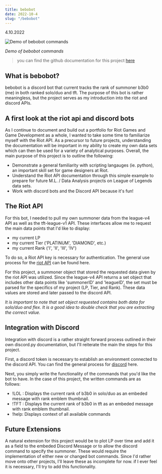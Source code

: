 ```yaml
---
title: bebobot
date: 2022-10-4
slug: "/bebobot"
---
```

4.10.2022

![Demo of bebobot commands](./bebobot_demo.png)

_Demo of bebobot commands_

> you can find the github documentation for this project [here](https://github.com/b-fang/bebobot)

## What is bebobot?

bebobot is a discord bot that current tracks the rank of summoner b3b0 (me) in both ranked solo/duo and tft. The purpose of this bot is rather meaningless,
but the project serves as my introduction into the riot and discord APIs.

## A first look at the riot api and discord bots

As I continue to document and build out a portfolio for Riot Games and Game Development as a whole, I wanted to take some time to familiarize myself with the
Riot API. As a precursor to future projects, understanding the documentation will be important in my ability to create my own data sets which can then be used for a
variety of analytical purposes. Overall, the main purpose of this project is to outline the following:
 - Demonstrate a general familiarity with scripting langauges (ie. python), an important skill set for game designers at Riot.
 - Understand the Riot API documentation through this simple example to prepare for future M.L. / Data Analysis projects on League of Legends data sets. 
 - Work with discord bots and the Discord API because it's fun!

## The Riot API

For this bot, I needed to pull my own summoner data from the league-v4 API as well as the tft-league-v1 API. These interfaces allow me to request the main data points that I'd like to display:
 - my current LP
 - my current Tier ('PLATINUM', 'DIAMOND', etc.)
 - my current Rank ('I', 'II', 'III', 'IV')

To do so, a Riot API key is necessary for authentication. The general use process for the [riot API](https://developer.riotgames.com/docs/portal#_getting-started) can be found here.

For this project, a summoner object that stored the requested data given by the riot API was utilized. Since the league-v4 API returns a set object that includes other
data points like 'summonerID' and 'leagueID', the set must be parsed for the specifics of my project (LP, Tier, and Rank). These data values are stored and later passed to the discord API.

_It is important to note that set object requested contains both data for solo/duo and flex. It is a good idea to double check that you are extracting the correct value._

## Integration with Discord

Integration with discord is a rather straight forward process outlined in their own discord.py documentation, but I'll reiterate the main the steps for this project.

First, a discord token is necessary to establish an environment connected to the discord API. You can find the general process for [discord](https://https://discord.com/developers/docs/intro) here.

Next, you simply write the functionality of the commands that you'd like the bot to have. In the case of this project, the written commands are as follows:
 - !LOL : Displays the current rank of b3b0 in solo/duo as an embeded message with rank emblem thumbnail.
 - !TFT : Displays the current rank of b3b0 in tft as an embeded message with rank emblem thumbnail.
 - !help: Displays context of all available commands 

## Future Extensions

A natural extension for this project would be to plot LP over time and add it as a field to the embeded Discord Message or to allow the discord command to specify the summoner. These would require 
the implementation of either new or changed bot commands. Since I'd rather move onto other projects, I'll leave these as incomplete for now. if I ever feel it is necessary, I'll try to add this functionality.



